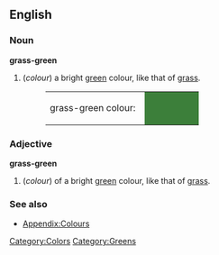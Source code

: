 ==English==

===Noun===
'''grass-green'''
#(''colour'') a bright [[green]] colour, like that of [[grass]].
#:<table><tr><td>grass-green colour: &nbsp;</td><td bgcolor="#3C7F3A" width="80">&nbsp; </td></tr></table>

===Adjective===
'''grass-green'''
#(''colour'') of a bright [[green]] colour, like that of [[grass]].

===See also===
*[[Wiktionary_Appendix:Colours|Appendix:Colours]]

[[Category:Colors]]
[[Category:Greens]]